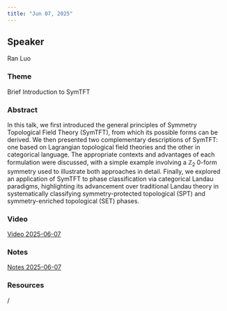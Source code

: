 ```yaml
---
title: "Jun 07, 2025"
---
```


## Speaker
Ran Luo

### Theme
Brief Introduction to SymTFT

### Abstract
In this talk, we first introduced the general principles of Symmetry Topological Field Theory (SymTFT), from which its possible forms can be derived. We then presented two complementary descriptions of SymTFT: one based on Lagrangian topological field theories and the other in categorical language. The appropriate contexts and advantages of each formulation were discussed, with a simple example involving a $\mathbb{Z}_2$ 0-form symmetry used to illustrate both approaches in detail. Finally, we explored an application of SymTFT to phase classification via categorical Landau paradigms, highlighting its advancement over traditional Landau theory in systematically classifying symmetry-protected topological (SPT) and symmetry-enriched topological (SET) phases.

### Video  
[Video 2025-06-07](https://drive.google.com/file/d/1gUEBh20c0ZICNsMpkpKDCh45qckQR4zD/view?usp=sharing)

### Notes  
[Notes 2025-06-07](https://drive.google.com/file/d/1aZsoSBQeqlELDAxbSNFoVXCIh00Dgup7/view?usp=sharing)

### Resources  
/